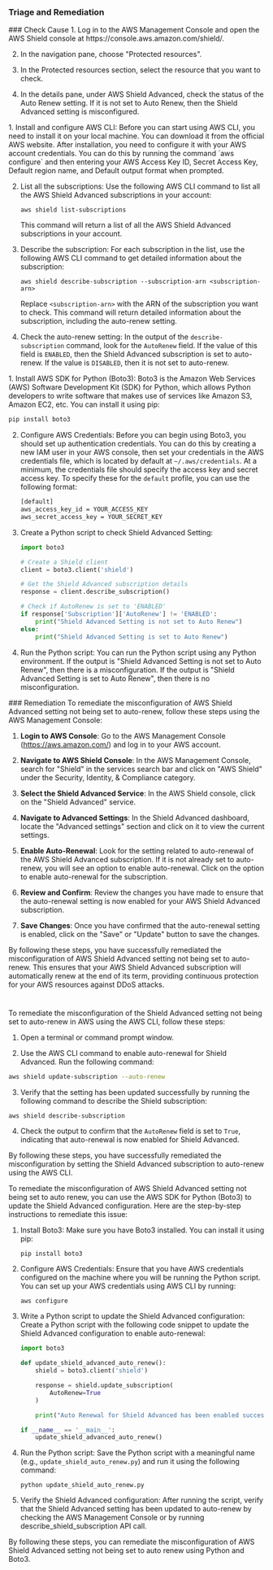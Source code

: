 
### Triage and Remediation
<Tabs>

<Tab title='Cause'>
### Check Cause
<AccordionGroup>
<Accordion title='Using Console' defaultOpen='true'>
1. Log in to the AWS Management Console and open the AWS Shield console at https://console.aws.amazon.com/shield/.
   
2. In the navigation pane, choose "Protected resources". 

3. In the Protected resources section, select the resource that you want to check.

4. In the details pane, under AWS Shield Advanced, check the status of the Auto Renew setting. If it is not set to Auto Renew, then the Shield Advanced setting is misconfigured.
</Accordion>

<Accordion title='Using CLI'>
1. Install and configure AWS CLI: Before you can start using AWS CLI, you need to install it on your local machine. You can download it from the official AWS website. After installation, you need to configure it with your AWS account credentials. You can do this by running the command `aws configure` and then entering your AWS Access Key ID, Secret Access Key, Default region name, and Default output format when prompted.

2. List all the subscriptions: Use the following AWS CLI command to list all the AWS Shield Advanced subscriptions in your account:

   ```
   aws shield list-subscriptions
   ```
   This command will return a list of all the AWS Shield Advanced subscriptions in your account.

3. Describe the subscription: For each subscription in the list, use the following AWS CLI command to get detailed information about the subscription:

   ```
   aws shield describe-subscription --subscription-arn <subscription-arn>
   ```
   Replace `<subscription-arn>` with the ARN of the subscription you want to check. This command will return detailed information about the subscription, including the auto-renew setting.

4. Check the auto-renew setting: In the output of the `describe-subscription` command, look for the `AutoRenew` field. If the value of this field is `ENABLED`, then the Shield Advanced subscription is set to auto-renew. If the value is `DISABLED`, then it is not set to auto-renew.
</Accordion>

<Accordion title='Using Python'>
1. Install AWS SDK for Python (Boto3): Boto3 is the Amazon Web Services (AWS) Software Development Kit (SDK) for Python, which allows Python developers to write software that makes use of services like Amazon S3, Amazon EC2, etc. You can install it using pip:

   ```bash
   pip install boto3
   ```

2. Configure AWS Credentials: Before you can begin using Boto3, you should set up authentication credentials. You can do this by creating a new IAM user in your AWS console, then set your credentials in the AWS credentials file, which is located by default at `~/.aws/credentials`. At a minimum, the credentials file should specify the access key and secret access key. To specify these for the `default` profile, you can use the following format:

   ```bash
   [default]
   aws_access_key_id = YOUR_ACCESS_KEY
   aws_secret_access_key = YOUR_SECRET_KEY
   ```

3. Create a Python script to check Shield Advanced Setting:

   ```python
   import boto3

   # Create a Shield client
   client = boto3.client('shield')

   # Get the Shield Advanced subscription details
   response = client.describe_subscription()

   # Check if AutoRenew is set to 'ENABLED'
   if response['Subscription']['AutoRenew'] != 'ENABLED':
       print("Shield Advanced Setting is not set to Auto Renew")
   else:
       print("Shield Advanced Setting is set to Auto Renew")
   ```

4. Run the Python script: You can run the Python script using any Python environment. If the output is "Shield Advanced Setting is not set to Auto Renew", then there is a misconfiguration. If the output is "Shield Advanced Setting is set to Auto Renew", then there is no misconfiguration.
</Accordion>

</AccordionGroup>
</Tab>
<Tab title='Remediation'>
### Remediation

<AccordionGroup>
<Accordion title='Using Console' defaultOpen='true'>
To remediate the misconfiguration of AWS Shield Advanced setting not being set to auto-renew, follow these steps using the AWS Management Console:

1. **Login to AWS Console**: Go to the AWS Management Console (https://aws.amazon.com/) and log in to your AWS account.

2. **Navigate to AWS Shield Console**: In the AWS Management Console, search for "Shield" in the services search bar and click on "AWS Shield" under the Security, Identity, & Compliance category.

3. **Select the Shield Advanced Service**: In the AWS Shield console, click on the "Shield Advanced" service.

4. **Navigate to Advanced Settings**: In the Shield Advanced dashboard, locate the "Advanced settings" section and click on it to view the current settings.

5. **Enable Auto-Renewal**: Look for the setting related to auto-renewal of the AWS Shield Advanced subscription. If it is not already set to auto-renew, you will see an option to enable auto-renewal. Click on the option to enable auto-renewal for the subscription.

6. **Review and Confirm**: Review the changes you have made to ensure that the auto-renewal setting is now enabled for your AWS Shield Advanced subscription.

7. **Save Changes**: Once you have confirmed that the auto-renewal setting is enabled, click on the "Save" or "Update" button to save the changes.

By following these steps, you have successfully remediated the misconfiguration of AWS Shield Advanced setting not being set to auto-renew. This ensures that your AWS Shield Advanced subscription will automatically renew at the end of its term, providing continuous protection for your AWS resources against DDoS attacks.

#
</Accordion>

<Accordion title='Using CLI'>
To remediate the misconfiguration of the Shield Advanced setting not being set to auto-renew in AWS using the AWS CLI, follow these steps:

1. Open a terminal or command prompt window.

2. Use the AWS CLI command to enable auto-renewal for Shield Advanced. Run the following command:

```bash
aws shield update-subscription --auto-renew
```

3. Verify that the setting has been updated successfully by running the following command to describe the Shield subscription:

```bash
aws shield describe-subscription
```

4. Check the output to confirm that the `AutoRenew` field is set to `True`, indicating that auto-renewal is now enabled for Shield Advanced.

By following these steps, you have successfully remediated the misconfiguration by setting the Shield Advanced subscription to auto-renew using the AWS CLI.
</Accordion>

<Accordion title='Using Python'>
To remediate the misconfiguration of AWS Shield Advanced setting not being set to auto renew, you can use the AWS SDK for Python (Boto3) to update the Shield Advanced configuration. Here are the step-by-step instructions to remediate this issue:

1. Install Boto3:
   Make sure you have Boto3 installed. You can install it using pip:
   ```
   pip install boto3
   ```

2. Configure AWS Credentials:
   Ensure that you have AWS credentials configured on the machine where you will be running the Python script. You can set up your AWS credentials using AWS CLI by running:
   ```
   aws configure
   ```

3. Write a Python script to update the Shield Advanced configuration:
   Create a Python script with the following code snippet to update the Shield Advanced configuration to enable auto-renewal:

   ```python
   import boto3

   def update_shield_advanced_auto_renew():
       shield = boto3.client('shield')

       response = shield.update_subscription(
           AutoRenew=True
       )

       print("Auto Renewal for Shield Advanced has been enabled successfully.")

   if __name__ == '__main__':
       update_shield_advanced_auto_renew()
   ```

4. Run the Python script:
   Save the Python script with a meaningful name (e.g., `update_shield_auto_renew.py`) and run it using the following command:
   ```
   python update_shield_auto_renew.py
   ```

5. Verify the Shield Advanced configuration:
   After running the script, verify that the Shield Advanced setting has been updated to auto-renew by checking the AWS Management Console or by running describe_shield_subscription API call.

By following these steps, you can remediate the misconfiguration of AWS Shield Advanced setting not being set to auto renew using Python and Boto3.
</Accordion>

</AccordionGroup>
</Tab>
</Tabs>
